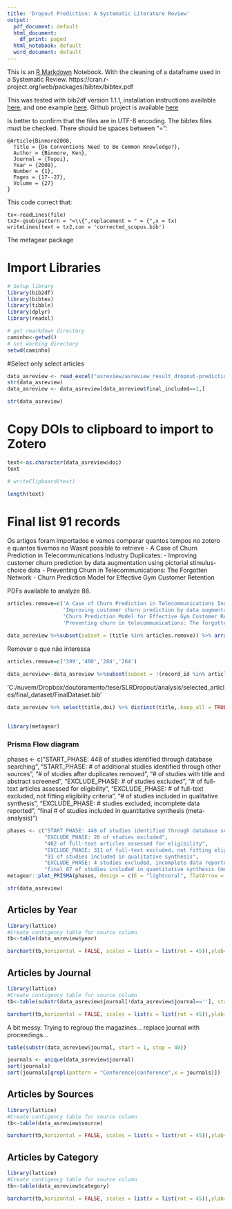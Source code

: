 ```yaml
---
title: 'Dropout Prediction: A Systematic Literature Review'
output:
  pdf_document: default
  html_document:
    df_print: paged
  html_notebook: default
  word_document: default
---
```


This is an [R Markdown](http://rmarkdown.rstudio.com) Notebook. With the cleaning of a dataframe used in a Systematic Review. 
https://cran.r-project.org/web/packages/bibtex/bibtex.pdf


This was tested with bib2df version 1.1.1, installation instructions available [here][1], 
and one example [here][2]. Github project is available [here][3]

[1]: https://docs.ropensci.org/bib2df/
[2]: https://docs.ropensci.org/bib2df/articles/bib2df.html
[3]: https://github.com/ropensci/bib2df

Is better to confirm that the files are in UTF-8 encoding. 
The bibtex files must be checked. There should be spaces between "=":
```
@Article{Binmore2008,
  Title = {Do Conventions Need to Be Common Knowledge?},
  Author = {Binmore, Ken},
  Journal = {Topoi},
  Year = {2008},
  Number = {1},
  Pages = {17--27},
  Volume = {27}
}
```
This code correct that:
```
tx<-readLines(file)
tx2<-gsub(pattern = "=\\{",replacement = " = {",x = tx)
writeLines(text = tx2,con = 'corrected_scopus.bib')

```

The metagear package


# Import Libraries

```r
# Setup library
library(bib2df)
library(bibtex)
library(tibble)
library(dplyr)
library(readxl)

# get rmarkdown directory
caminho<-getwd()
# set working directory
setwd(caminho)
```

#Select only select articles
```r
data_asreview <- read_excel("asreview/asreview_result_dropout-prediction-a-systematic-literature-review-v3_FINAL.xlsx")
str(data_asreview)
data_asreview <- data_asreview[data_asreview$final_included==1,]

str(data_asreview)

```
# Copy DOIs to clipboard to import to Zotero

```r
text<-as.character(data_asreview$doi)
text

# writeClipboard(text)

length(text)
```
# Final list 91 records 

Os artigos foram importados e vamos comparar quantos tempos no zotero e quantos tivemos no 
Wasnt possible to retrieve 
- A Case of Churn Prediction in Telecommunications Industry
Duplicates:
- Improving customer churn prediction by data augmentation using pictorial stimulus-choice data
- Preventing Churn in Telecommunications: The Forgotten Network
- Churn Prediction Model for Effective Gym Customer Retention

PDFs available to analyze 88.

```r
articles.remove=c('A Case of Churn Prediction in Telecommunications Industry',
                  'Improving customer churn prediction by data augmentation using pictorial stimulus-choice data',
                  'Churn Prediction Model for Effective Gym Customer Retention',
                  'Preventing churn in telecommunications: The forgotten network')

data_asreview %>%subset(subset = (title %in% articles.remove)) %>% arrange(title)
```
Remover o que não interessa

```r
articles.remove=c('399','400','284','264')

data_asreview<-data_asreview %>%subset(subset = !(record_id %in% articles.remove)) %>% arrange(title)
```




'C:/nuvem/Dropbox/doutoramento/tese/SLRDropout/analysis/selected_articles/final_dataset/FinalDataset.bib'

```r
data_asreview %>% select(title,doi) %>% distinct(title,.keep_all = TRUE) %>% arrange(title)
```

## 
```r
library(metagear)
```

### Prisma Flow diagram
phases <- c("START_PHASE: 448 of studies identified through database searching",
            "START_PHASE: # of additional studies identified through other sources",
            "# of studies after duplicates removed",
            "# of studies with title and abstract screened",
            "EXCLUDE_PHASE: # of studies excluded",
            "# of full-text articles assessed for eligibility",
            "EXCLUDE_PHASE: # of full-text excluded, not fitting eligibility criteria",
            "# of studies included in qualitative synthesis",
            "EXCLUDE_PHASE: # studies excluded, incomplete data reported",
            "final # of studies included in quantitative synthesis (meta-analysis)")

```r
phases <- c("START_PHASE: 448 of studies identified through database searching",
            "EXCLUDE_PHASE: 26 of studies excluded",
            "402 of full-text articles assessed for eligibility",
            "EXCLUDE_PHASE: 311 of full-text excluded, not fitting eligibility criteria",
            "91 of studies included in qualitative synthesis",
            "EXCLUDE_PHASE: 4 studies excluded, incomplete data reported",
            "final 87 of studies included in quantitative synthesis (meta-analysis)")
metagear::plot_PRISMA(phases, design = c(E = "lightcoral", flatArrow = TRUE,fontSize='10'))
```
```r
str(data_asreview)
```
## Articles by Year
```r
library(lattice)
#Create contigency table for source column
tb<-table(data_asreview$year)

barchart(tb,horizontal = FALSE, scales = list(x = list(rot = 45)),ylab='Number of articles',xlab='years')
```
## Articles by Journal
```r
library(lattice)
#Create contigency table for source column
tb<-table(substr(data_asreview$journal[!data_asreview$journal==''], start = 1, stop = 40))

barchart(tb,horizontal = FALSE, scales = list(x = list(rot = 45)),ylab='Number of articles',xlab='years')
```

A bit messy. Trying to regroup the magazines... replace journal with proceedings...
```r
table(substr(data_asreview$journal, start = 1, stop = 40))

journals <- unique(data_asreview$journal)
sort(journals)
sort(journals[grepl(pattern = "Conference|conference",x = journals)])

```
## Articles by Sources
```r
library(lattice)
#Create contigency table for source column
tb<-table(data_asreview$source)

barchart(tb,horizontal = FALSE, scales = list(x = list(rot = 45)),ylab='Number of articles',xlab='source')
```


## Articles by Category
```r
library(lattice)
#Create contigency table for source column
tb<-table(data_asreview$category)

barchart(tb,horizontal = FALSE, scales = list(x = list(rot = 45)),ylab='Number of articles',xlab='category')
```
